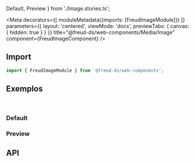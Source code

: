   Default,
  Preview
} from './Image.stories.ts';

<Meta
  decorators={[
    moduleMetadata({imports: [FreudImageModule]})
  ]}
  parameters={{
    layout: 'centered',
    viewMode: 'docs',
    previewTabs: {
      canvas: { hidden: true }
    }
  }}
  title="@freud-ds/web-components/Media/Image"
  component={FreudImageComponent}
/>

<FreudHeaderComponent
  title="Image"
  description="Para exibir diferentes tipos de imagens em interfaces."
/>

## <a id="importing"></a>Import

```ts
import { FreudImageModule } from '@freud-ds/web-components';
```

## <a id="exemplos"></a>Exemplos
<br />

### Default
<Canvas>
  <Story story={Default}/>
</Canvas>

### Preview
<Canvas>
  <Story story={Preview}/>
</Canvas>

## <a id="api"></a>API

<ArgsTable of={FreudImageComponent} />
